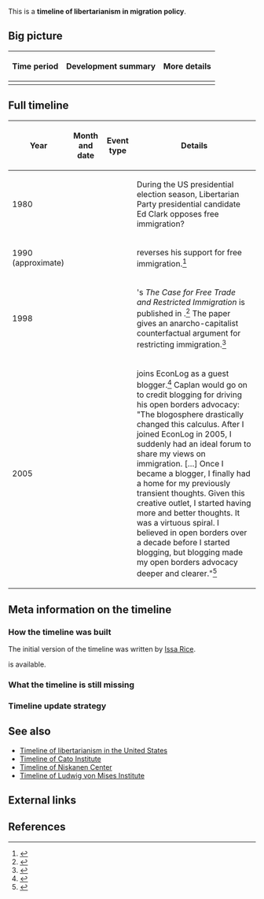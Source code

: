 This is a '''timeline of libertarianism in migration policy'''.

==Big picture==

{| class="wikitable"
! Time period !! Development summary !! More details
|-
|}

==Full timeline==

{| class="sortable wikitable"
! Year !! Month and date !! Event type !! Details
|-
| 1980 || || || During the US presidential election season, Libertarian Party presidential candidate Ed Clark opposes free immigration?
|-
| 1990 (approximate) || || || {{w|Murray Rothbard}} reverses his support for free immigration.<ref>{{cite web |url=https://openborders.info/rothbard-immigration-about-face/ |title=Murray Rothbard's about-face on immigration |date=May 27, 2014 |publisher=Open Borders: The Case |accessdate=September 1, 2017}}</ref>
|-
| 1998 || || || {{w|Hans-Hermann Hoppe}}'s ''The Case for Free Trade and Restricted Immigration'' is published in ''{{w|Journal of Libertarian Studies}}''.<ref>{{cite web |url=https://openborders.info/hans-hermann-hoppe/ |title=Hans-Hermann Hoppe |date=August 26, 2012 |publisher=Open Borders: The Case |accessdate=September 1, 2017}}</ref> The paper gives an anarcho-capitalist counterfactual argument for restricting immigration.<ref>{{cite web |url=https://openborders.info/anarcho-capitalist-counterfactual/ |title=Anarcho-capitalist counterfactual |date=January 20, 2015 |publisher=Open Borders: The Case |accessdate=September 1, 2017}}</ref>
|-
| 2005 || {{dts|January 17}} || || {{w|Bryan Caplan}} joins EconLog as a guest blogger.<ref>{{cite web |url=http://econlog.econlib.org/archives/2005/01/guest_blogger.html |title=Guest Blogger |date=January 17, 2005 |accessdate=September 1, 2017 |publisher=[[wikipedia:EconLog|EconLog]]}}</ref> Caplan would go on to credit blogging for driving his open borders advocacy: "The blogosphere drastically changed this calculus. After I joined EconLog in 2005, I suddenly had an ideal forum to share my views on immigration. […] Once I became a blogger, I finally had a home for my previously transient thoughts. Given this creative outlet, I started having more and better thoughts. It was a virtuous spiral. I believed in open borders over a decade before I started blogging, but blogging made my open borders advocacy deeper and clearer."<ref>{{cite web |url=https://openborders.info/blog/my-path-to-open-borders/ |title=My Path to Open Borders |date=January 2, 2015 |author=Bryan Caplan |publisher=Open Borders: The Case |accessdate=September 1, 2017}}</ref>
|}

==Meta information on the timeline==

===How the timeline was built===

The initial version of the timeline was written by [[User:Issa|Issa Rice]].

{{funding info}} is available.

===What the timeline is still missing===

===Timeline update strategy===

==See also==

* [[Timeline of libertarianism in the United States]]
* [[Timeline of Cato Institute]]
* [[Timeline of Niskanen Center]]
* [[Timeline of Ludwig von Mises Institute]]

==External links==

==References==

{{Reflist|30em}}
